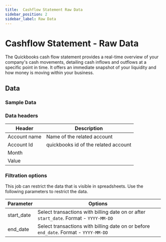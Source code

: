 ```yaml
---
title:  Cashflow Statement Raw Data
sidebar_position: 2
sidebar_label: Raw Data
---
```

#  Cashflow Statement - Raw Data

The Quickbooks cash flow statement provides a real-time overview of your company's cash movements, detailing cash inflows and outflows at a specific point in time. It offers an immediate snapshot of your liquidity and how money is moving within your business. 

<AddJob
  template="gsheet_quickbooks_cash_flow_statement_raw_data"
/>


## Data

### Sample Data

<Gsheet
  src="https://docs.google.com/spreadsheets/d/1KWa16ZCTRUdIF7LXFQzgCaBXEze4fpGWaV77tc8Q_Y8/edit#gid=796673755"
/>


### Data headers

| Header | Description |
|----|----|
| Account name | Name of the related account |
| Account Id | quickbooks id of the related account |
| Month |  |
| Value |  |


### Filtration options

This job can restrict the data that is visible in spreadsheets. Use the following parameters to restrict the data.

| Parameter | Options |
|----|----|
| start_date | Select transactions with billing date on or after `start_date`. Format - `YYYY-MM-DD` |
| end_date | Select transactions with billing date on or before `end_date`. Format - `YYYY-MM-DD` |

<!---
## Others

### Similar jobs

Similar sort of data can be achieved by using get accounting transaction job and filtering it by invoice type. 

### Reports that use this job

Here are some of the report templates that use this job: 
-->